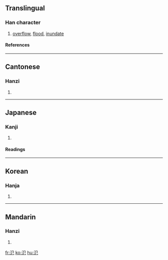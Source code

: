 {{see|泛}}

==Translingual==
===Han character===
{{Han char|rn=85|rad=水|as=02|sn=5|four=3711<sub>2</sub>|canj=水尸山 (ESU)}}
# [[overflow]], [[flood]], [[inundate]]
====References====
{{Han ref|kx=0603.140|dkj=17101|dj=0997.090|hdz=31549.090|uh=6C3E|ud=27710|bh=A5C6|bd=42438}}

----
==Cantonese==
===Hanzi===
{{yue-hanzi|jyut=|y=faan3}}
# {{defn|Cantonese}}

----
==Japanese==
===Kanji===
{{ja-kanji|grade=|rs=水02}}
# {{defn|Japanese}} 
====Readings====
{{ja-readings|on=[[はん]] (han)|kun=[[ひろがる]] (hirogaru)}}

----
==Korean==
===Hanja===
{{ko-hanja|hangeul=범|eumhun=|rv=beom|mr=pŏm|y=pem}}
# {{defn|Korean}}

----
==Mandarin==
===Hanzi===
{{cmn-hanzi|pin=[[fán]] ([[fan2]]), [[fàn]] ([[fan4]]), [[fěng]] ([[feng3]])|wg=fan<sup>2</sup>, fan<sup>4</sup>, feng<sup>3</sup>}}
# {{defn|Mandarin}}

[[fr:氾]]
[[ko:氾]]
[[hu:氾]]